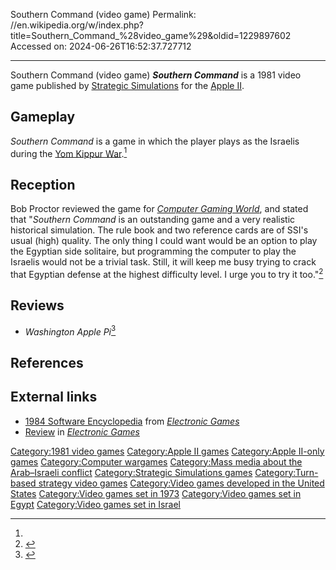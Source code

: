 Southern Command (video game)
Permalink: //en.wikipedia.org/w/index.php?title=Southern_Command_%28video_game%29&oldid=1229897602
Accessed on: 2024-06-26T16:52:37.727712



------
Southern Command (video game)
{{Short description|1981 video game}}
{{Infobox video game
| collapsible = 
| state = 
| italic title = 
| title = Southern Command 
| image = Southern Command cover.jpg
| alt = 
| caption = 
| developer = 
| publisher = [[Strategic Simulations]]
| series = 
| engine = 
| platforms = [[Apple II]]
| released = 1981
| genre = Wargame
| modes = 
}}
'''''Southern Command''''' is a 1981 video game published by [[Strategic Simulations]] for the [[Apple II]].

==Gameplay==
''Southern Command'' is a game in which the player plays as the Israelis during the [[Yom Kippur War]].<ref name="CGW3"/>

==Reception==
Bob Proctor reviewed the game for ''[[Computer Gaming World]]'', and stated that "''Southern Command'' is an outstanding game and a very realistic historical simulation. The rule book and two reference cards are of SSI's usual (high) quality. The only thing I could want would be an option to play the Egyptian side solitaire, but programming the computer to play the Israelis would not be a trivial task. Still, it will keep me busy trying to crack that Egyptian defense at the highest difficulty level. I urge you to try it too."<ref name="CGW3">{{cite magazine |last=Proctor |first=Bob |title=Southern Command |magazine=Computer Gaming World |date=March–April 1982 |volume=1 |issue=3 |pages=6–9}}</ref>

==Reviews==
*''Washington Apple Pi''<ref>{{cite web | url=https://archive.org/details/washingtonapplepijournal1982v4no2feb82/page/n9/mode/2up | title=Washington Apple Pi Journal February 1982 }}</ref>

==References==
{{Reflist}}

==External links==
*[https://archive.org/stream/RetroGameMagazineOneShots/1984%20Software%20Encyclopedia%20%281983%29%20Over%20900%20Descriptions%20and%20Ratings#page/n29/mode/2up 1984 Software Encyclopedia] from ''[[Electronic Games]]''
*[https://archive.org/stream/ElectronicGames/Electronic%20Games%20Issue%2013%20%28March%201983%29#page/n39/mode/2up Review] in ''[[Electronic Games]]''

[[Category:1981 video games]]
[[Category:Apple II games]]
[[Category:Apple II-only games]]
[[Category:Computer wargames]]
[[Category:Mass media about the Arab–Israeli conflict]]
[[Category:Strategic Simulations games]]
[[Category:Turn-based strategy video games]]
[[Category:Video games developed in the United States]]
[[Category:Video games set in 1973]]
[[Category:Video games set in Egypt]]
[[Category:Video games set in Israel]]
